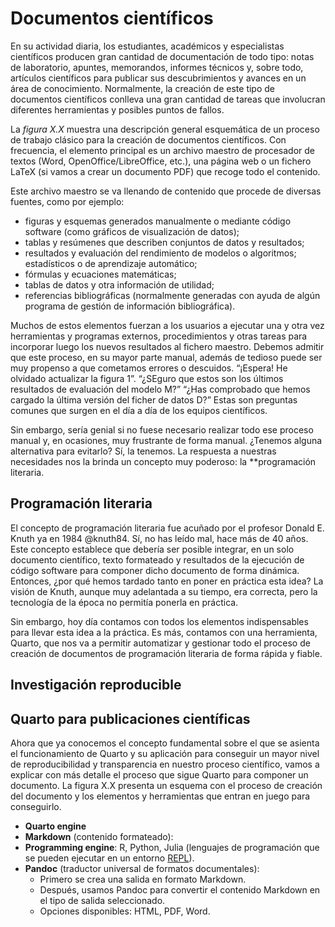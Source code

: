 # Documentos científicos 

En su actividad diaria, los estudiantes, académicos y especialistas
científicos producen gran cantidad de documentación de todo tipo:
notas de laboratorio, apuntes, memorandos, informes técnicos y,
sobre todo, artículos científicos para publicar sus descubrimientos
y avances en un área de conocimiento. Normalmente, la creación de
este tipo de documentos científicos conlleva una gran cantidad
de tareas que involucran diferentes herramientas y posibles puntos
de fallos.

La *figura X.X* muestra una descripción general esquemática de un
proceso de trabajo clásico para la creación de documentos científicos.
Con frecuencia, el elemento principal es un archivo maestro de
procesador de textos (Word, OpenOffice/LibreOffice, etc.), una página
web o un fichero LaTeX (si vamos a crear un documento PDF) que recoge
todo el contenido. 


<!-- FIXME: INSERT FIGURE HERE -->

Este archivo maestro se va llenando de contenido que procede de
diversas fuentes, como por ejemplo:

- figuras y esquemas generados manualmente o mediante código software
(como gráficos de visualización de datos);
- tablas y resúmenes que describen conjuntos de datos y resultados;
- resultados y evaluación del rendimiento de modelos o algoritmos;
estadísticos o de aprendizaje automático;
- fórmulas y ecuaciones matemáticas;
- tablas de datos y otra información de utilidad;
- referencias bibliográficas (normalmente generadas con ayuda de algún
programa de gestión de información bibliográfica).

Muchos de estos elementos fuerzan a los usuarios a ejecutar una y otra
vez herramientas y programas externos, procedimientos y otras tareas para
incorporar luego los nuevos resultados al fichero maestro. Debemos admitir
que este proceso, en su mayor parte manual, además de tedioso puede ser
muy propenso a que cometamos errores o descuidos. "¡Espera! He olvidado
actualizar la figura 1". "¿SEguro que estos son los últimos resultados
de evaluación del modelo M?" "¿Has comprobado que hemos cargado la última
versión del ficher de datos D?" Estas son preguntas comunes que surgen
en el día a día de los equipos científicos.

Sin embargo, sería genial si no fuese necesario realizar todo ese proceso
manual y, en ocasiones, muy frustrante de forma manual. ¿Tenemos alguna
alternativa para evitarlo? Sí, la tenemos. La respuesta a nuestras
necesidades nos la brinda un concepto muy poderoso: la **programación literaria.


## Programación literaria

El concepto de programación literaria fue acuñado por el profesor Donald E. Knuth
ya en 1984 @knuth84. Sí, no has leído mal, hace más de 40 años. Este concepto
establece que debería ser posible integrar, en un solo documento científico,
texto formateado y resultados de la ejecución de código software para componer
dicho documento de forma dinámica. Entonces, ¿por qué hemos tardado tanto en poner
en práctica esta idea? La visión de Knuth, aunque muy adelantada a su tiempo, era
correcta, pero la tecnología de la época no permitía ponerla en práctica.

Sin embargo, hoy día contamos con todos los elementos indispensables para llevar esta
idea a la práctica. Es más, contamos con una herramienta, Quarto, que nos va a permitir
automatizar y gestionar todo el proceso de creación de documentos de programación
literaria de forma rápida y fiable.


## Investigación reproducible

<!-- FIXME: ADD INFO FROM SLIDES ABOUT REPRODUCIBLE RESEARCH AND BIBLIO REFERENCES -->


## Quarto para publicaciones científicas

Ahora que ya conocemos el concepto fundamental sobre el que se asienta el funcionamiento de Quarto
y su aplicación para conseguir un mayor nivel de reproducibilidad y transparencia en nuestro
proceso científico, vamos a explicar con más detalle el proceso que sigue Quarto para
componer un documento. La figura X.X presenta un esquema con el proceso de creación del
documento y los elementos y herramientas que entran en juego para conseguirlo.

<!-- FIXME: INSERT FIGURE HERE -->

- **Quarto engine**
- **Markdown** (contenido formateado):
- **Programming engine**: R, Python, Julia (lenguajes de programación que se pueden ejecutar
en un entorno [REPL](https://en.wikipedia.org/wiki/Read%E2%80%93eval%E2%80%93print_loop)).
- **Pandoc** (traductor universal de formatos documentales):
    - Primero se crea una salida en formato Markdown.
    - Después, usamos Pandoc para convertir el contenido Markdown en el tipo de salida seleccionado.
    - Opciones disponibles: HTML, PDF, Word.
